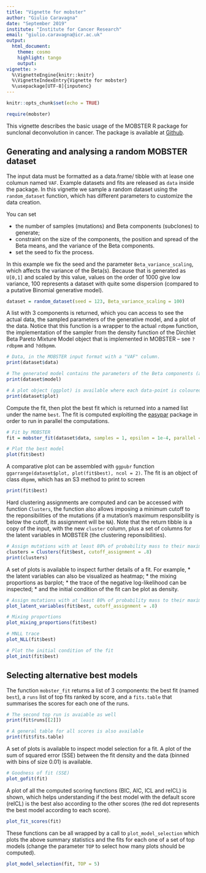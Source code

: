 ```yaml
---
title: "Vignette for mobster"
author: "Giulio Caravagna"
date: "September 2019"
institute: "Institute for Cancer Research"
email: "giulio.caravagna@icr.ac.uk"
output:
  html_document:
    theme: cosmo
    highlight: tango
    output:
vignette: >
  %\VignetteEngine{knitr::knitr}
  %\VignetteIndexEntry{Vignette for mobster}
  %\usepackage[UTF-8]{inputenc}
---
```


```r
knitr::opts_chunk$set(echo = TRUE)
```

```r
require(mobster)
```

This vignette describes the basic usage of the MOBSTER R package for sunclonal deconvolution in cancer. The package is available at [Github](https://github.com/caravagn/MOBSTER). 


## Generating and analysing a random MOBSTER dataset

The input data must be formatted as a data.frame/ tibble with at lease one columun named `VAF`. Example datasets and fits are released as `data` inside the package. In this vignette we sample a random dataset using the `random_dataset` function, which has different parameters to customize the data creation. 

You can set 

* the number of samples (mutations) and Beta components (subclones) to generate;
* constraint on the size of the components, the position and spread of the Beta means, and the variance of the Beta components.
* set the seed to fix the process.

In this example we fix the seed and the parameter `Beta_variance_scaling`, which  affects the variance of the Beta(s). Because that is generated as `U[0,1]` and scaled by this value, values on the order of 1000 give low variance, 100 represents a dataset with quite some dispersion (compared to a putative Binomial generative model).

```r
dataset = random_dataset(seed = 123, Beta_variance_scaling = 100)
```

A list with 3 components is returned, which you can access to see the actual data, the sampled parameters of the generative model, and a plot of the data. Notice that this function is a wrapper to the actual `rdbpmm` function, the implementation of the sampler from the density function of the Dirchlet Beta Pareto Mixture Model object that is implemented in MOBSTER -- see `?rdbpmm` and `?ddbpmm`.
```r
# Data, in the MOBSTER input format with a "VAF" column.
print(dataset$data)

# The generated model contains the parameters of the Beta components (a and b), the shape and scale of the tail, and the mixing proportion. 
print(dataset$model)

# A plot object (ggplot) is available where each data-point is coloured by its generative mixture component. The vertical lines annontate the means of the sampled Beta distributions.
print(dataset$plot)
```

Compute the fit, then plot the best fit which is returned into a named list under the name `best`. The fit is computed exploiting the [easypar](https://github.com/caravagn/easypar) package in order to run in parallel the computations.
```r
# Fit by MOBSTER
fit = mobster_fit(dataset$data, samples = 1, epsilon = 1e-4, parallel = TRUE)

# Plot the best model
plot(fit$best)
```

A comparative plot can be assembled with `ggpubr` function `ggarrange(dataset$plot, plot(fit$best), ncol = 2)`. The fit is an object of class `dbpmm`, which has an S3 method to print to screen
```r
print(fit$best)
```
Hard clustering assignments are computed and can be accessed with function `Clusters`, the function also allows imposing a minimum cutoff to the reponsibilities of the mutations (if a mutation's maximum responsibility is below the cutoff, its assignment will be `NA`). Note that the return tibble is a copy of the input, with the new  `cluster` column, plus a set of columns for the latent variables in MOBSTER (the clustering reponsibilities).
```r
# Assign mutations with at least 80% of probability mass to their maximum responsibility
clusters = Clusters(fit$best, cutoff_assignment = .8)
print(clusters)
```

A set of plots is available to inspect further details of a fit. For example,
* the latent variables can also be visualized as heatmap;
* the mixing proportions as barplot;
* the trace of the negative log-likelihood can be inspected;
* and the initial condition of the fit can be plot as density.
```r
# Assign mutations with at least 80% of probability mass to their maximum responsibility
plot_latent_variables(fit$best, cutoff_assignment = .8)
```

```r
# Mixing proportions
plot_mixing_proportions(fit$best)

# MNLL trace
plot_NLL(fit$best)

# Plot the initial condition of the fit
plot_init(fit$best)
```


## Selecting alternative best models

The function `mobster_fit` returns a list of 3 components: the best fit (named `best`), a `runs` list of top fits ranked by score, and a `fits.table` that summarises the scores for each one of the runs.

```r
# The second top run is avaiable as well
print(fit$runs[[2]])

# A general table for all scores is also available
print(fit$fits.table)
```


A set of plots is available to inspect model selection for a fit. A plot of the sum of squared error (SSE) between the fit density and the data (binned with bins of size 0.01) is available.

```r
# Goodness of fit (SSE)
plot_gofit(fit)
```

A plot of all the computed scoring functions (BIC, AIC, ICL and reICL) is shown, which helps understanding if the best model with the default score (reICL) is the best also according to the other scores (the red dot represents the best model according to each score).
```r
plot_fit_scores(fit)
```


These functions can be all wrapped by a call to `plot_model_selection` which plots the above summary statistics and the fits for each one of a set of top models (change the parameter `TOP` to select how many plots should be computed).
```r
plot_model_selection(fit, TOP = 5)
```
